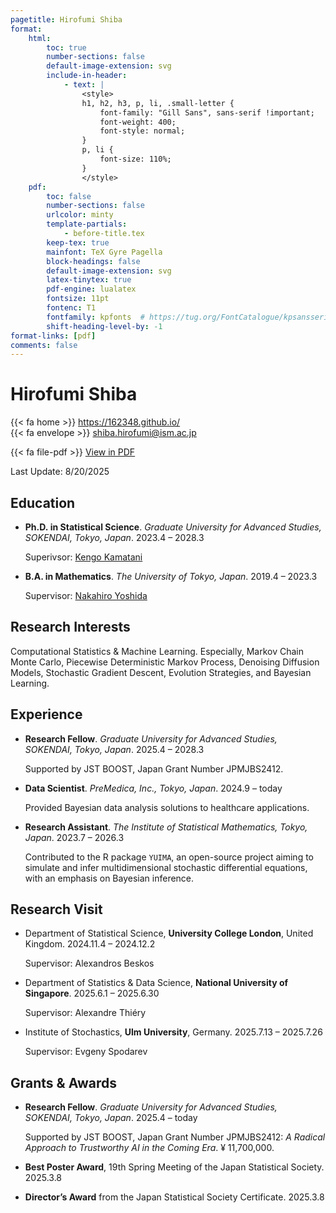 ```yaml
---
pagetitle: Hirofumi Shiba
format:
    html:
        toc: true
        number-sections: false
        default-image-extension: svg
        include-in-header: 
            - text: |
                <style>
                h1, h2, h3, p, li, .small-letter {
                    font-family: "Gill Sans", sans-serif !important;
                    font-weight: 400;
                    font-style: normal;
                }
                p, li {
                    font-size: 110%;
                }
                </style>
    pdf: 
        toc: false
        number-sections: false
        urlcolor: minty
        template-partials: 
            - before-title.tex
        keep-tex: true
        mainfont: TeX Gyre Pagella
        block-headings: false
        default-image-extension: svg
        latex-tinytex: true
        pdf-engine: lualatex
        fontsize: 11pt
        fontenc: T1
        fontfamily: kpfonts  # https://tug.org/FontCatalogue/kpsansserif/
        shift-heading-level-by: -1
format-links: [pdf]
comments: false
---
```


::: {layout="[50,50]" layout-valign="bottom"}

::: {#first-column}
# \Huge Hirofumi Shiba {.large-letter}
:::

::: {#second-column .artificial-align}

\color{minty}

\hfill [{{< fa home >}}]{.color-minty} [https://162348.github.io/](https://162348.github.io/){.small-letter}\par<br>
\hfill [{{< fa envelope >}}]{.color-minty} [shiba.hirofumi@ism.ac.jp](mailto:shiba.hirofumi@ism.ac.jp){.small-letter}\par

::: {.content-visible when-format="html"}

[{{< fa file-pdf >}}]{.color-minty} [View in PDF](https://162348.github.io/static/CV/cv.pdf){.small-letter}

:::

\color{gray}\hfill [Last Update: 8/20/2025]{.small-letter}

:::

:::

\vspace{-1em}

## Education

::: {.content-visible when-format="pdf"}
\renewcommand{\labelitemi}{\textcolor{minty}{\faGraduationCap}}
:::

* **Ph.D. in Statistical Science**. _Graduate University for Advanced Studies, SOKENDAI, Tokyo, Japan_. \hfill [2023.4 -- 2028.3]{.cvdate}

    Superivsor: [Kengo Kamatani](https://sites.google.com/view/kengokamatani/home)

* **B.A. in Mathematics**. _The University of Tokyo, Japan_. \hfill [2019.4 -- 2023.3]{.cvdate}

    Supervisor: [Nakahiro Yoshida](https://www.ms.u-tokyo.ac.jp/~nakahiro/hp-naka-e)

## Research Interests

Computational Statistics & Machine Learning. Especially, Markov Chain Monte Carlo, Piecewise Deterministic Markov Process, Denoising Diffusion Models, Stochastic Gradient Descent, Evolution Strategies, and Bayesian Learning.

## Experience

::: {.content-visible when-format="pdf"}
\renewcommand{\labelitemi}{\textcolor{minty}{\faSuitcase}}
:::

* **Research Fellow**. _Graduate University for Advanced Studies, SOKENDAI, Tokyo, Japan_. \hfill [2025.4 -- 2028.3]{.cvdate}

    Supported by JST BOOST, Japan Grant Number JPMJBS2412.

* **Data Scientist**. _PreMedica, Inc., Tokyo, Japan_. \hfill [2024.9 -- today]{.cvdate}

    Provided Bayesian data analysis solutions to healthcare applications.

* **Research Assistant**. _The Institute of Statistical Mathematics, Tokyo, Japan_. \hfill [2023.7 -- 2026.3]{.cvdate}

    Contributed to the R package `YUIMA`, an open-source project aiming to simulate and infer multidimensional stochastic differential equations, with an emphasis on Bayesian inference.

<!-- 

* **Cooperative Researcher**. _RCAST, the University of Tokyo, Japan_. \hfill [2023.4 -- today]{.cvdate}

    Research on trustworthy AI and machine learning from the viewpoint of economic security.

* **Data Scientist**. _IMIS Co., Ltd_. \hfill [2022.8 -- 2024.1]{.cvdate}

    Provided statistical analysis and machine learning solutions for clients in the manufacturing industry.
-->

## Research Visit

::: {.content-visible when-format="pdf"}
\renewcommand{\labelitemi}{\textcolor{minty}{\faUniversity}}
:::

* Department of Statistical Science, **University College London**, United Kingdom. \hfill [2024.11.4 -- 2024.12.2]{.cvdate}

  Supervisor: Alexandros Beskos

* Department of Statistics & Data Science, **National University of Singapore**. \hfill [2025.6.1 -- 2025.6.30]{.cvdate}

  Supervisor: Alexandre Thiéry

* Institute of Stochastics, **Ulm University**, Germany. \hfill [2025.7.13 -- 2025.7.26]{.cvdate}

  Supervisor: Evgeny Spodarev



## Grants & Awards

::: {.content-visible when-format="pdf"}
\renewcommand{\labelitemi}{\textcolor{minty}{\faAward}}
:::

* **Research Fellow**. _Graduate University for Advanced Studies, SOKENDAI, Tokyo, Japan_. \hfill [2025.4 -- today]{.cvdate}

    Supported by JST BOOST, Japan Grant Number JPMJBS2412: _A Radical Approach to Trustworthy AI in the Coming Era_. ¥ 11,700,000.

* **Best Poster Award**, 19th Spring Meeting of the Japan Statistical Society. \hfill [2025.3.8]{.cvdate}

* **Director's Award** from the Japan Statistical Society Certificate. \hfill [2025.3.8]{.cvdate}

::: {.content-visible when-format="pdf"}
\renewcommand{\labelitemi}{\textcolor{minty}{\faBookmark}}
:::